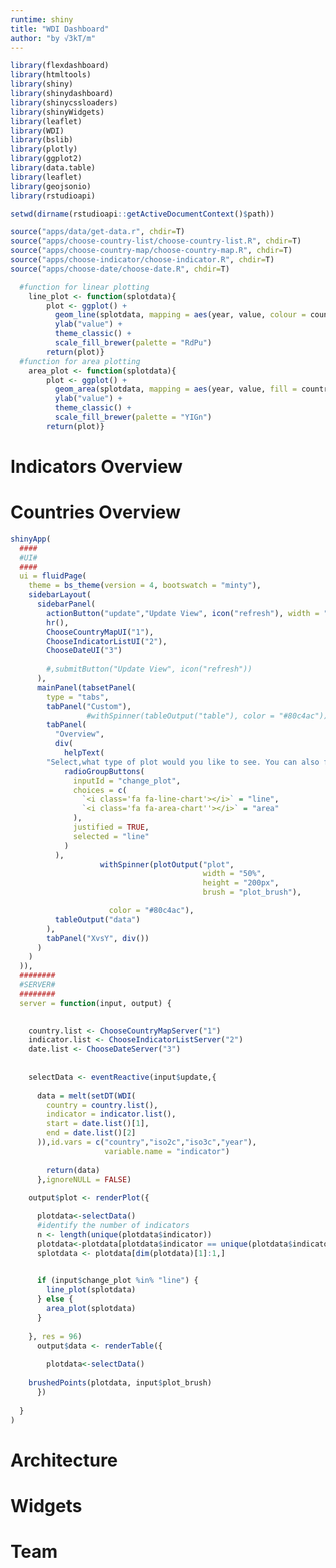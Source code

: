 ```yaml
---
runtime: shiny
title: "WDI Dashboard"
author: "by √3kT/m"
---
```


```r
library(flexdashboard)
library(htmltools)
library(shiny)
library(shinydashboard)
library(shinycssloaders)
library(shinyWidgets)
library(leaflet)
library(WDI)
library(bslib)
library(plotly)
library(ggplot2)
library(data.table)
library(leaflet)
library(geojsonio)
library(rstudioapi)
```

```r

setwd(dirname(rstudioapi::getActiveDocumentContext()$path))

source("apps/data/get-data.r", chdir=T)
source("apps/choose-country-list/choose-country-list.R", chdir=T)
source("apps/choose-country-map/choose-country-map.R", chdir=T)
source("apps/choose-indicator/choose-indicator.R", chdir=T)
source("apps/choose-date/choose-date.R", chdir=T)

```

```r
  #function for linear plotting  
    line_plot <- function(splotdata){
        plot <- ggplot() +
          geom_line(splotdata, mapping = aes(year, value, colour = country)) +
          ylab("value") +
          theme_classic() +
          scale_fill_brewer(palette = "RdPu")
        return(plot)}
  #function for area plotting  
    area_plot <- function(splotdata){
        plot <- ggplot() +
          geom_area(splotdata, mapping = aes(year, value, fill = country)) +
          ylab("value") +
          theme_classic() +
          scale_fill_brewer(palette = "YIGn")
        return(plot)}

```

Indicators Overview 
===================================== 

Countries Overview 
=====================================  

```r
shinyApp(
  ####
  #UI#
  ####
  ui = fluidPage(
    theme = bs_theme(version = 4, bootswatch = "minty"),
    sidebarLayout(
      sidebarPanel(
        actionButton("update","Update View", icon("refresh"), width = "100%"),
        hr(),
        ChooseCountryMapUI("1"),
        ChooseIndicatorListUI("2"),
        ChooseDateUI("3")
        
        #,submitButton("Update View", icon("refresh"))
      ),
      mainPanel(tabsetPanel(
        type = "tabs",
        tabPanel("Custom"),
                 #withSpinner(tableOutput("table"), color = "#80c4ac")),
        tabPanel(
          "Overview",
          div(
            helpText(
        "Select,what type of plot would you like to see. You can also find some data if you select area out of the plot in 'rectangle'"), hr(),
            radioGroupButtons(
              inputId = "change_plot",
              choices = c(
                `<i class='fa fa-line-chart'></i>` = "line",
                `<i class='fa fa-area-chart''></i>` = "area"
              ),
              justified = TRUE,
              selected = "line"
            )
          ),
                    withSpinner(plotOutput("plot",
                                           width = "50%",
                                           height = "200px",
                                           brush = "plot_brush"),

                      color = "#80c4ac"),
          tableOutput("data")
        ), 
        tabPanel("XvsY", div())
      )
    )
  )),
  ########
  #SERVER#
  ########
  server = function(input, output) {

       
    country.list <- ChooseCountryMapServer("1")
    indicator.list <- ChooseIndicatorListServer("2")
    date.list <- ChooseDateServer("3")
      
    
    selectData <- eventReactive(input$update,{
   
      data = melt(setDT(WDI(
        country = country.list(),
        indicator = indicator.list(),
        start = date.list()[1],
        end = date.list()[2]
      )),id.vars = c("country","iso2c","iso3c","year"),
                     variable.name = "indicator")
      
        return(data)
      },ignoreNULL = FALSE)
    
    output$plot <- renderPlot({

      plotdata<-selectData()
      #identify the number of indicators
      n <- length(unique(plotdata$indicator))
      plotdata<-plotdata[plotdata$indicator == unique(plotdata$indicator)[n],]
      splotdata <- plotdata[dim(plotdata)[1]:1,]

      
      if (input$change_plot %in% "line") {
        line_plot(splotdata)
      } else {
        area_plot(splotdata)
      }
      
    }, res = 96)
      output$data <- renderTable({
        
        plotdata<-selectData()
        
    brushedPoints(plotdata, input$plot_brush)
      })
      
  }
)
```

Architecture {data-navmenu="Making"}
=====================================  


Widgets {data-navmenu="Making"}
=====================================  


Team
=====================================     
